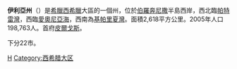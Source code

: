 {{Infobox Pref GR
|name = 伊利亞 
|name_local = Νομός Ηλείας
|image_map = GreeceIlia.png
|periph = [[西希臘|西希臘]] 
|capital = [[皮爾戈斯|皮爾戈斯]]
|population = 198763 
|population_as_of = 2005年
|pop_rank = 第13位
|popdens_rank = 第13位
|area = 2618
|area_rank = 第22位
|postal_code = 27x xx
|area_code = 262x0
|licence = ΗΑ
|provinces = 2
|municip = 22
|commun = 0
|ISO = GR-14
|website = [http://www.nailias.gr www.nailias.gr]
|munic_map = Hleia municipalities numbered.svg}}
'''伊利亞州'''（{{lang-el|Νομός Ηλείας}}）是[[希臘|希臘]][[西希臘|西希臘]]大區的一個州，位於[[伯羅奔尼撒|伯羅奔尼撒]]半島西岸，西北臨[[帕特雷灣|帕特雷灣]]，西臨[[愛奧尼亞海|愛奧尼亞海]]，西南為[[基帕里夏灣|基帕里夏灣]]。面積2,618平方公里。2005年人口198,763人。首府[[皮爾戈斯|皮爾戈斯]]。

下分22市。

[[Category:希臘州份|Η]]
[[Category:西希腊大区|Category:西希腊大区]]